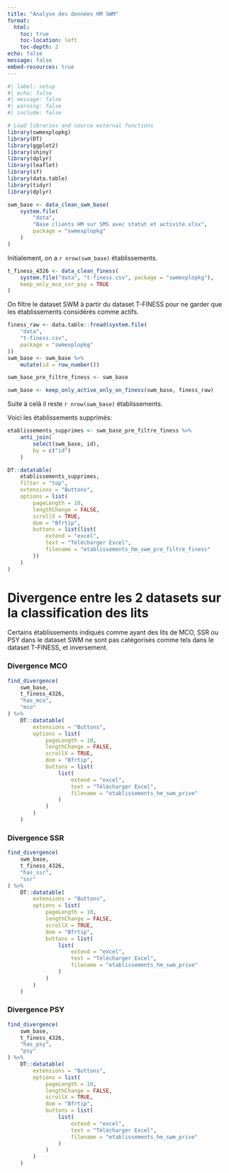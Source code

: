 ```yaml
---
title: "Analyse des données HM SWM"
format:
  html:
    toc: true
    toc-location: left
    toc-depth: 2    
echo: false
message: false
embed-resources: true
---
```



```r
#| label: setup
#| echo: false
#| message: false
#| warning: false
#| include: false

# Load libraries and source external functions
library(swmexplopkg)
library(DT)
library(ggplot2)
library(shiny)
library(dplyr)
library(leaflet)
library(sf)
library(data.table)
library(tidyr)
library(dplyr)
```

<!-- Cleaning SWM base -->

```r
swm_base <- data_clean_swm_base(
    system.file(
        "data",
        "Base clients HM sur SMS avec statut et activité.xlsx",
        package = "swmexplopkg"
    )
)
```

Initialement, on a `r nrow(swm_base)` établissements.

<!-- Cleaning finess base -->

```r
t_finess_4326 <- data_clean_finess(
    system.file("data", "t-finess.csv", package = "swmexplopkg"),
    keep_only_mco_ssr_psy = TRUE
)
```

On filtre le dataset SWM à partir du dataset T-FINESS pour ne garder que les établissements considérés comme actifs.

```r
finess_raw <- data.table::fread(system.file(
    "data",
    "t-finess.csv",
    package = "swmexplopkg"
))
swm_base <- swm_base %>%
    mutate(id = row_number())

swm_base_pre_filtre_finess <- swm_base

swm_base <- keep_only_active_only_on_finess(swm_base, finess_raw)
```

Suite à celà il reste `r nrow(swm_base)` établissements.

Voici les établissements supprimés:

```r
etablissements_supprimes <- swm_base_pre_filtre_finess %>%
    anti_join(
        select(swm_base, id),
        by = c("id")
    )

DT::datatable(
    etablissements_supprimes,
    filter = "top",
    extensions = "Buttons",
    options = list(
        pageLength = 10,
        lengthChange = FALSE,
        scrollX = TRUE,
        dom = "Bfrtip",
        buttons = list(list(
            extend = "excel",
            text = "Télécharger Excel",
            filename = "etablissements_hm_swm_pre_filtre_finess"
        ))
    )
)
```

# Divergence entre les 2 datasets sur la classification des lits

Certains établissements indiqués comme ayant des lits de MCO, SSR ou PSY dans le dataset SWM ne sont pas catégorisés comme tels dans le dataset T-FINESS, et inversement.

### Divergence MCO

```r
find_divergence(
    swm_base,
    t_finess_4326,
    "has_mco",
    "mco"
) %>%
    DT::datatable(
        extensions = "Buttons",
        options = list(
            pageLength = 10,
            lengthChange = FALSE,
            scrollX = TRUE,
            dom = "Bfrtip",
            buttons = list(
                list(
                    extend = "excel",
                    text = "Télécharger Excel",
                    filename = "etablissements_hm_swm_prive"
                )
            )
        )
    )
```


### Divergence SSR

```r
find_divergence(
    swm_base,
    t_finess_4326,
    "has_ssr",
    "ssr"
) %>%
    DT::datatable(
        extensions = "Buttons",
        options = list(
            pageLength = 10,
            lengthChange = FALSE,
            scrollX = TRUE,
            dom = "Bfrtip",
            buttons = list(
                list(
                    extend = "excel",
                    text = "Télécharger Excel",
                    filename = "etablissements_hm_swm_prive"
                )
            )
        )
    )
```


### Divergence PSY

```r
find_divergence(
    swm_base,
    t_finess_4326,
    "has_psy",
    "psy"
) %>%
    DT::datatable(
        extensions = "Buttons",
        options = list(
            pageLength = 10,
            lengthChange = FALSE,
            scrollX = TRUE,
            dom = "Bfrtip",
            buttons = list(
                list(
                    extend = "excel",
                    text = "Télécharger Excel",
                    filename = "etablissements_hm_swm_prive"
                )
            )
        )
    )
```